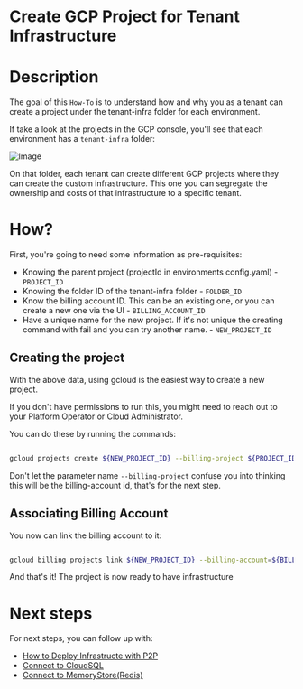 
# Create GCP Project for Tenant Infrastructure

# Description

The goal of this `How-To` is to understand how and why you as a tenant can create a project under the tenant-infra folder for each environment.

If take a look at the projects in the GCP console, you'll see that each environment has a `tenant-infra` folder:

![Image](/images/app/how-to/tenant-infra-folder/tenant-infra-folder.png)

On that folder, each tenant can create different GCP projects where they can create the custom infrastructure. This one you can segregate the ownership and costs of that infrastructure to a specific tenant.

# How?

First, you're going to need some information as pre-requisites:

- Knowing the parent project (projectId in environments config.yaml) - `PROJECT_ID`
- Knowing the folder ID of the tenant-infra folder - `FOLDER_ID`
- Know the billing account ID. This can be an existing one, or you can create a new one via the UI - `BILLING_ACCOUNT_ID`
- Have a unique name for the new project. If it's not unique the creating command with fail and you can try another name. - `NEW_PROJECT_ID`

## Creating the project

With the above data, using gcloud is the easiest way to create a new project.

<Callout type="warning">

If you don't have permissions to run this, you might need to reach out to your Platform Operator or Cloud Administrator.

</Callout>

You can do these by running the commands:

```sh

gcloud projects create ${NEW_PROJECT_ID} --billing-project ${PROJECT_ID}  --folder ${FOLDER_ID}

```

Don't let the parameter name `--billing-project` confuse you into thinking this will be the billing-account id, that's for the next step.

## Associating Billing Account

You now can link the billing account to it:

```sh

gcloud billing projects link ${NEW_PROJECT_ID} --billing-account=${BILLING_ACCOUNT_ID}

```

And that's it! The project is now ready to have infrastructure

# Next steps

For next steps, you can follow up with:

- [How to Deploy Infrastructe with P2P](./deploying-infrastructure.md)
- [Connect to CloudSQL](./connect-to-cloudsql.md)
- [Connect to MemoryStore(Redis)](./connect-to-memstore.md)
